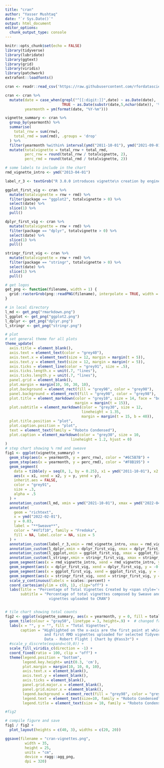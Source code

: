 ```yaml
---
title: "cran"
author: "Yasser Mushtaq"
date: "`r Sys.Date()`"
output: html_document
editor_options: 
  chunk_output_type: console
---
```


```r
knitr::opts_chunk$set(echo = FALSE)
library(tidyverse)
library(lubridate)
library(ggtext)
library(grid)
library(viridis)
library(patchwork)
extrafont::loadfonts()

cran <- readr::read_csv('https://raw.githubusercontent.com/rfordatascience/tidytuesday/master/data/2022/2022-03-15/cran.csv')

cran <- cran %>%
  mutate(date = case_when(grepl("^[[:digit:]]",date) ~ as.Date(date), 
                          TRUE ~ as.Date(substr(date,5,nchar(date)), '%b %d %H:%M:%S %Y')),
         yearmonth = ym(format(date, "%Y-%m")))

vignette_summary <- cran %>%
  group_by(yearmonth) %>%
  summarise(
    total_rnw = sum(rnw),
    total_rmd = sum(rmd), .groups = 'drop'
  ) %>%
  filter(yearmonth %within% interval(ymd("2011-10-01"), ymd("2021-09-01"))) %>%
  mutate(totalvignette = total_rnw + total_rmd,
         perc_rnw = round(total_rnw / totalvignette, 2),
         perc_rmd = round(total_rmd / totalvignette, 2))

```


```r
# some labels to include in the chart
rmd_vignette_intro <- ymd("2013-04-01")

label_r_3 <- textGrob("R 3.0.0 introduces vignette\n creation by engines besides\n Sweave", gp=gpar(fontsize = 8, family = "Roboto Condensed"))

ggplot_first_vig <- cran %>%
  mutate(totalvignette = rnw + rmd) %>%
  filter(package == "ggplot2", totalvignette > 0) %>%
  select(date) %>%
  slice(1) %>%
  pull()

dplyr_first_vig <- cran %>%
  mutate(totalvignette = rnw + rmd) %>%
  filter(package == "dplyr", totalvignette > 0) %>%
  select(date) %>%
  slice(1) %>%
  pull()

stringr_first_vig <- cran %>%
  mutate(totalvignette = rnw + rmd) %>%
  filter(package == "stringr", totalvignette > 0) %>%
  select(date) %>%
  slice(1) %>%
  pull()

# get logos
get_png <- function(filename, width = 1) {
  grid::rasterGrob(png::readPNG(filename), interpolate = TRUE, width = width)
}

# in local directory
l_md <- get_png("rmarkdown.png")
l_ggplot <- get_png("ggplot2.png")
l_dplyr <- get_png("dplyr.png")
l_stringr <- get_png("stringr.png")
```


```r
# plot
# set general theme for all plots
theme_update(
  axis.title = element_blank(),
  axis.text = element_text(color = "grey40"),
  axis.text.x = element_text(size = 12, margin = margin(t = 5)),
  axis.text.y = element_text(size = 12, margin = margin(r = 5)),
  axis.ticks = element_line(color = "grey91", size = .5),
  axis.ticks.length.x = unit(.7, "lines"),
  axis.ticks.length.y = unit(.7, "lines"),
  panel.grid = element_blank(),
  plot.margin = margin(10, 50, 30, 10),
  plot.background = element_rect(fill = "grey98", color = "grey98"),
  panel.background = element_rect(fill = "grey98", color = "grey98"),
  plot.title = element_markdown(color = "grey10", size = 14, face = "bold",
                                margin = margin(t = 15)),
  plot.subtitle = element_markdown(color = "grey30", size = 12, 
                                   lineheight = 1.35,
                                   margin = margin(t = 15, b = 40)),
  plot.title.position = "plot",
  plot.caption.position = "plot",
  text = element_text(family = "Roboto Condensed"),
  plot.caption = element_markdown(color = "grey30", size = 10,
                              lineheight = 1.2, hjust = 0)
)
# step chart showing % rmd and sweave
fig1 <- ggplot(vignette_summary) +
  geom_step(aes(x = yearmonth, y = perc_rnw), color = "#6C5B7B") +
  geom_step(aes(x = yearmonth, y = perc_rmd), color = "#F8B195") +
  geom_segment(
    data = tibble(y = seq(0, 1, by = 0.25), x1 = ymd("2011-10-01"), x2 = ymd("2021-09-01")),
    aes(x = x1, xend = x2, y = y, yend = y),
    inherit.aes = FALSE,
    color = "grey91",
    size = .3,
    alpha = .5
  ) +
  annotation_custom(l_md, xmin = ymd("2021-10-01"), xmax = ymd("2022-04-01"), ymin = 0.95, ymax = 1) +
  annotate(
    geom = "richtext",
    x = ymd("2022-02-01"),
    y = 0.03,
    label = "**Sweave**",
    color = "#4f1f10", family = "Fredoka",
    fill = NA, label.color = NA, size = 5
  ) +
  annotation_custom(label_r_3,xmin = rmd_vignette_intro, xmax = rmd_vignette_intro, ymin = -0.185, ymax = -0.185) +
  annotation_custom(l_dplyr,xmin = dplyr_first_vig, xmax = dplyr_first_vig +120, ymin = -0.17, ymax = -0.20) +
  annotation_custom(l_ggplot,xmin = ggplot_first_vig, xmax = ggplot_first_vig +120, ymin = -0.17, ymax = -0.20) +
  annotation_custom(l_stringr,xmin = stringr_first_vig, xmax = stringr_first_vig +120, ymin = -0.17, ymax = -0.20) +
  geom_segment(aes(x = rmd_vignette_intro, xend = rmd_vignette_intro, y = -0.13, yend = 0), linetype = "dashed", alpha = .5, size = 0.1) +
  geom_segment(aes(x = dplyr_first_vig, xend = dplyr_first_vig, y = -0.17, yend = 0), linetype = "dashed", alpha = .5, size = 0.1) +
  geom_segment(aes(x = ggplot_first_vig, xend = ggplot_first_vig, y = -0.17, yend = 0), linetype = "dashed", alpha = .5, size = 0.1) +
  geom_segment(aes(x = stringr_first_vig, xend = stringr_first_vig, y = -0.17, yend = 0), linetype = "dashed", alpha = .5, size = 0.1) +
  scale_y_continuous(labels = scales::percent) +
  coord_cartesian(ylim = c(0, 1), clip="off") +
  labs(title = "Percentage of Total Vignettes Created by <span style='color:#4f1f10'>**Sweave**</span> and <span style='color:#4f1f10'>**R Markdown**</span>",
       subtitle = "Percentage of total vignettes composed by Sweave and R Markdown aggregated by year-month, followed by<br>total number of
                    vignettes uploaded to CRAN")


# tile chart showing total counts
fig2 <- ggplot(vignette_summary, aes(x = yearmonth, y = 0, fill = totalvignette)) +
  geom_tile(colour = "gray50", linetype = 3, height=.9) +  # changed from linetype 1
  labs(x = "", y = "", fill = "Total Vignettes",
       caption = "Highlighted on the x-axis are the first point at which RMD vignettes were introduced<br>
                  and first RMD vignettes uploaded for selected Tidyverse packages<br>
                  Data - Robert Flight | Chart by @Yass3r") +
  #scale_y_discrete(expand=c(0,0)) +
  scale_fill_viridis_c(direction = -1) +
  coord_fixed(ratio = 100, clip = "off") +
  theme(legend.position = "bottom",
        legend.key.height= unit(0.3, 'cm'),
        plot.margin = margin(10, 10, 0, 10),
        axis.text.x = element_blank(),
        axis.text.y = element_blank(),
        axis.ticks = element_blank(),
        panel.grid.major.x = element_blank(),
        panel.grid.minor.x = element_blank(),
        legend.background = element_rect(fill = "grey98", color = "grey98"),
        legend.text = element_text(size=10, family = "Roboto Condensed"),
        legend.title = element_text(size = 10, family = "Roboto Condensed", vjust = 1))

#fig2
```

```r
# compile figure and save
fig1 / fig2 +
  plot_layout(heights = c(40, 3), widths = c(20, 20))

ggsave(filename = "cran-vignettes.png",
         width = 35, 
         height = 25, 
         units = "cm",
         device = ragg::agg_png,
         dpi = 320)
```


